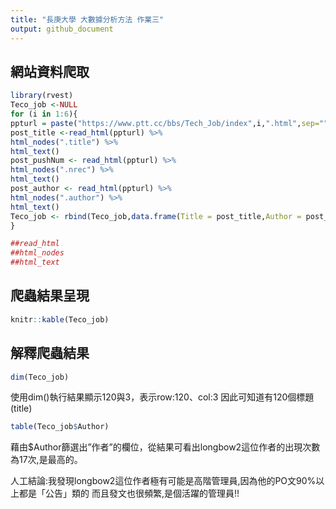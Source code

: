 ```yaml
---
title: "長庚大學 大數據分析方法 作業三"
output: github_document
---
```

## 網站資料爬取
```r
library(rvest) 
Teco_job <-NULL
for (i in 1:6){
ppturl = paste("https://www.ptt.cc/bbs/Tech_Job/index",i,".html",sep="")
post_title <-read_html(ppturl) %>% 
html_nodes(".title") %>% 
html_text()
post_pushNum <- read_html(ppturl) %>% 
html_nodes(".nrec") %>% 
html_text()
post_author <- read_html(ppturl) %>% 
html_nodes(".author") %>% 
html_text()
Teco_job <- rbind(Teco_job,data.frame(Title = post_title,Author = post_author,PushNum = post_pushNum))
}

##read_html
##html_nodes
##html_text
```

## 爬蟲結果呈現
```r
knitr::kable(Teco_job) 
```

## 解釋爬蟲結果 
```r
dim(Teco_job)
```

使用dim()執行結果顯示120與3，表示row:120、col:3
因此可知道有120個標題(title)

```r
table(Teco_job$Author)
```

藉由$Author篩選出"作者"的欄位，從結果可看出longbow2這位作者的出現次數為17次,是最高的。

人工結論:我發現longbow2這位作者極有可能是高階管理員,因為他的PO文90%以上都是「公告」類的
而且發文也很頻繁,是個活躍的管理員!!
